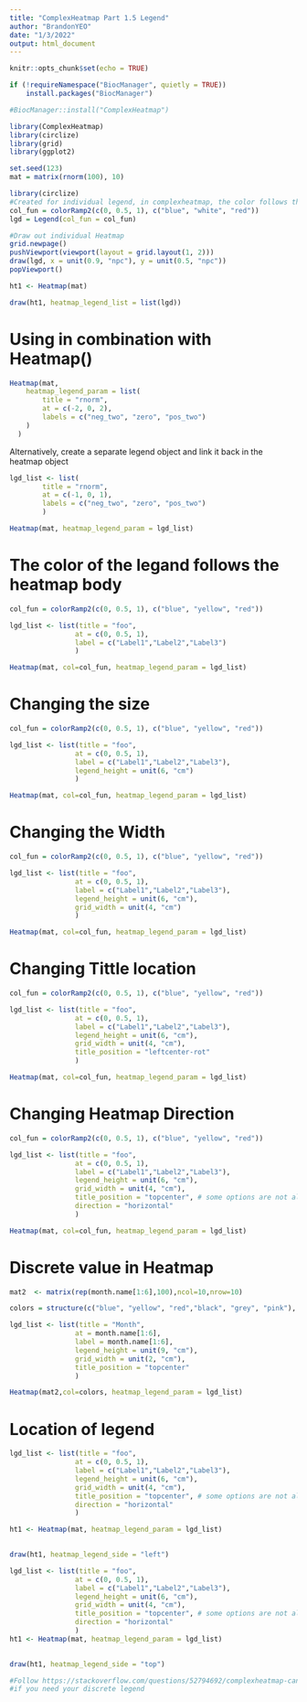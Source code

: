 ```yaml
---
title: "ComplexHeatmap Part 1.5 Legend"
author: "BrandonYEO"
date: "1/3/2022"
output: html_document
---
```


```r
knitr::opts_chunk$set(echo = TRUE)
```

```r
if (!requireNamespace("BiocManager", quietly = TRUE))
    install.packages("BiocManager")

#BiocManager::install("ComplexHeatmap")

library(ComplexHeatmap)
library(circlize)
library(grid)
library(ggplot2)
```

```r
set.seed(123)
mat = matrix(rnorm(100), 10)

library(circlize)
#Created for individual legend, in complexheatmap, the color follows the heatmap col_fun
col_fun = colorRamp2(c(0, 0.5, 1), c("blue", "white", "red")) 
lgd = Legend(col_fun = col_fun)

#Draw out individual Heatmap
grid.newpage()
pushViewport(viewport(layout = grid.layout(1, 2)))
draw(lgd, x = unit(0.9, "npc"), y = unit(0.5, "npc"))
popViewport()
```
```r
ht1 <- Heatmap(mat)

draw(ht1, heatmap_legend_list = list(lgd))
```


# Using in combination with Heatmap() 
```r
Heatmap(mat, 
    heatmap_legend_param = list(
        title = "rnorm", 
        at = c(-2, 0, 2), 
        labels = c("neg_two", "zero", "pos_two")
    )
  )
```

Alternatively, create a separate legend object and link it back in the heatmap object 
```r

lgd_list <- list(
        title = "rnorm", 
        at = c(-1, 0, 1), 
        labels = c("neg_two", "zero", "pos_two")
        )

Heatmap(mat, heatmap_legend_param = lgd_list)
```
# The color of the legand follows the heatmap body 
```r
col_fun = colorRamp2(c(0, 0.5, 1), c("blue", "yellow", "red")) 

lgd_list <- list(title = "foo", 
                at = c(0, 0.5, 1),
                label = c("Label1","Label2","Label3")
                )

Heatmap(mat, col=col_fun, heatmap_legend_param = lgd_list)
```
# Changing the size 
```r
col_fun = colorRamp2(c(0, 0.5, 1), c("blue", "yellow", "red")) 

lgd_list <- list(title = "foo", 
                at = c(0, 0.5, 1),
                label = c("Label1","Label2","Label3"),
                legend_height = unit(6, "cm")
                )

Heatmap(mat, col=col_fun, heatmap_legend_param = lgd_list)
```
# Changing the Width 
```r
col_fun = colorRamp2(c(0, 0.5, 1), c("blue", "yellow", "red")) 

lgd_list <- list(title = "foo", 
                at = c(0, 0.5, 1),
                label = c("Label1","Label2","Label3"),
                legend_height = unit(6, "cm"),
                grid_width = unit(4, "cm")
                )

Heatmap(mat, col=col_fun, heatmap_legend_param = lgd_list)
```

# Changing Tittle location 
```r
col_fun = colorRamp2(c(0, 0.5, 1), c("blue", "yellow", "red")) 

lgd_list <- list(title = "foo", 
                at = c(0, 0.5, 1),
                label = c("Label1","Label2","Label3"),
                legend_height = unit(6, "cm"),
                grid_width = unit(4, "cm"),
                title_position = "leftcenter-rot"
                )

Heatmap(mat, col=col_fun, heatmap_legend_param = lgd_list)
```
# Changing Heatmap Direction 
```r
col_fun = colorRamp2(c(0, 0.5, 1), c("blue", "yellow", "red")) 

lgd_list <- list(title = "foo", 
                at = c(0, 0.5, 1),
                label = c("Label1","Label2","Label3"),
                legend_height = unit(6, "cm"),
                grid_width = unit(4, "cm"),
                title_position = "topcenter", # some options are not allow horizontal tittle
                direction = "horizontal"
                )

Heatmap(mat, col=col_fun, heatmap_legend_param = lgd_list)
```

# Discrete value in  Heatmap 
```r
mat2  <- matrix(rep(month.name[1:6],100),ncol=10,nrow=10)

colors = structure(c("blue", "yellow", "red","black", "grey", "pink"), names= month.name[1:6])

lgd_list <- list(title = "Month", 
                at = month.name[1:6],
                label = month.name[1:6],
                legend_height = unit(9, "cm"),
                grid_width = unit(2, "cm"),
                title_position = "topcenter"
                )

Heatmap(mat2,col=colors, heatmap_legend_param = lgd_list)
```

# Location of legend 
```r
lgd_list <- list(title = "foo", 
                at = c(0, 0.5, 1),
                label = c("Label1","Label2","Label3"),
                legend_height = unit(6, "cm"),
                grid_width = unit(4, "cm"),
                title_position = "topcenter", # some options are not allow horizontal tittle
                direction = "horizontal"
                )

ht1 <- Heatmap(mat, heatmap_legend_param = lgd_list)

         
draw(ht1, heatmap_legend_side = "left")
```


```r
lgd_list <- list(title = "foo", 
                at = c(0, 0.5, 1),
                label = c("Label1","Label2","Label3"),
                legend_height = unit(6, "cm"),
                grid_width = unit(4, "cm"),
                title_position = "topcenter", # some options are not allow horizontal tittle
                direction = "horizontal"
                )
ht1 <- Heatmap(mat, heatmap_legend_param = lgd_list)

         
draw(ht1, heatmap_legend_side = "top")

#Follow https://stackoverflow.com/questions/52794692/complexheatmap-cannot-create-horizontal-legend
#if you need your discrete legend 
```







